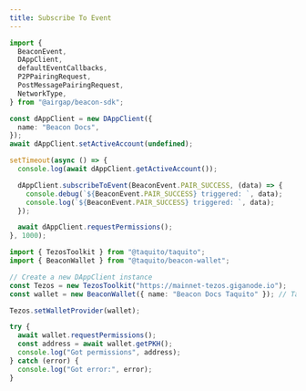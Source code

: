 ```yaml
---
title: Subscribe To Event
---
```



<RunnableCode>

<!-- embedme ../../build-examples/subscribe-to-event.beacon.ts -->

```ts
import {
  BeaconEvent,
  DAppClient,
  defaultEventCallbacks,
  P2PPairingRequest,
  PostMessagePairingRequest,
  NetworkType,
} from "@airgap/beacon-sdk";

const dAppClient = new DAppClient({
  name: "Beacon Docs",
});
await dAppClient.setActiveAccount(undefined);

setTimeout(async () => {
  console.log(await dAppClient.getActiveAccount());

  dAppClient.subscribeToEvent(BeaconEvent.PAIR_SUCCESS, (data) => {
    console.debug(`${BeaconEvent.PAIR_SUCCESS} triggered: `, data);
    console.log(`${BeaconEvent.PAIR_SUCCESS} triggered: `, data);
  });

  await dAppClient.requestPermissions();
}, 1000);
```

<!-- embedme ../../build-examples/subscribe-to-event.taquito.ts -->

```ts
import { TezosToolkit } from "@taquito/taquito";
import { BeaconWallet } from "@taquito/beacon-wallet";

// Create a new DAppClient instance
const Tezos = new TezosToolkit("https://mainnet-tezos.giganode.io");
const wallet = new BeaconWallet({ name: "Beacon Docs Taquito" }); // Takes the same arguments as the DAppClient constructor

Tezos.setWalletProvider(wallet);

try {
  await wallet.requestPermissions();
  const address = await wallet.getPKH();
  console.log("Got permissions", address);
} catch (error) {
  console.log("Got error:", error);
}
```

</RunnableCode>

